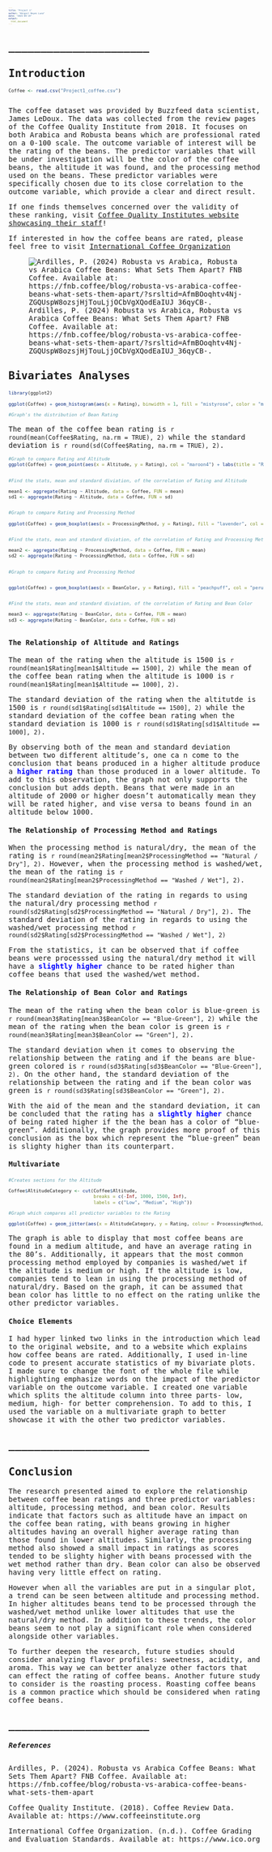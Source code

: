 ---
title: "Project 1"
author: "Abigail Reyes Luna"
date: "2025-09-19"
output: 
  html_document
---
## ______________________

## **Introduction**

<style type="text/css">

body, td {
  font-family: monospace;
  font-size: 14px;
}
code.r{
  font-size: 9px;
}
pre {
  font-size: 5px
}
</style>



```{r setup, echo=FALSE}

Coffee <- read.csv("Project1_coffee.csv")



```

The coffee dataset was provided by Buzzfeed data scientist, James LeDoux. The data was collected from the review pages of the Coffee Quality Institute from 2018. It focuses on both Arabica and Robusta beans which are professional rated on a 0-100 scale. The outcome variable of interest will be the rating of the beans. The predictor variables that will be under investigation will be the color of the coffee beans, the altitude it was found, and the processing method used on the beans. These predictor variables were specifically chosen due to its close correlation to the outcome variable, which provide a clear and direct result.

If one finds themselves concerned over the validity of these ranking, visit [Coffee Quality Institutes website showcasing their staff](https://www.coffeeinstitute.org/about/staff-and-board)!

If interested in how the coffee beans are rated, please feel free to visit [International Coffee Organization](https://ico.org/market-development-toolkit/page/index/8/quality/98)


![Ardilles, P. (2024) Robusta vs Arabica, Robusta vs Arabica Coffee Beans: What Sets Them Apart? FNB Coffee. Available at: https://fnb.coffee/blog/robusta-vs-arabica-coffee-beans-what-sets-them-apart/?srsltid=AfmBOoqhtv4Nj-ZGQUspW8ozsjHjTouLjjOCbVgXQodEaIUJ_36qyCB-. ](/Users/reyes/OneDrive/Pictures/Images/Beans.webp)


## **Bivariates Analyses**


```{r one, echo= FALSE}

library(ggplot2)

ggplot(Coffee) + geom_histogram(aes(x = Rating), binwidth = 1, fill = "mistyrose", color = "mistyrose2") + labs(title = "Distribution of Coffee Bean Rating", y = NULL) + theme_light()

#Graph's the distribution of Bean Rating

```

The mean of the coffee bean rating is `r round(mean(Coffee$Rating, na.rm = TRUE), 2)` while the standard deviation is `r round(sd(Coffee$Rating, na.rm = TRUE), 2)`.



```{r two, echo=FALSE}


#Graph to compare Rating and Altitude
ggplot(Coffee) + geom_point(aes(x = Altitude, y = Rating), col = "maroon4") + labs(title = "Rating vs Altitude") + theme_bw()


#Find the stats, mean and standard diviation, of the correlation of Rating and Altitude

mean1 <- aggregate(Rating ~ Altitude, data = Coffee, FUN = mean)
sd1 <- aggregate(Rating ~ Altitude, data = Coffee, FUN = sd)


#Graph to compare Rating and Processing Method

ggplot(Coffee) + geom_boxplot(aes(x = ProcessingMethod, y = Rating), fill = "lavender", col = "plum4") + labs(title = "Processing Methods vs Rating") + theme_bw()


#Find the stats, mean and standard diviation, of the correlation of Rating and Processing Method

mean2 <- aggregate(Rating ~ ProcessingMethod, data = Coffee, FUN = mean)
sd2 <- aggregate(Rating ~ ProcessingMethod, data = Coffee, FUN = sd)


#Graph to compare Rating and Processing Method


ggplot(Coffee) + geom_boxplot(aes(x = BeanColor, y = Rating), fill = "peachpuff", col = "peru") + labs(title = "Bean color vs Rating") + theme_bw()


#Find the stats, mean and standard diviation, of the correlation of Rating and Bean Color

mean3 <- aggregate(Rating ~ BeanColor, data = Coffee, FUN = mean)
sd3 <- aggregate(Rating ~ BeanColor, data = Coffee, FUN = sd)



```

#### **The Relationship of Altitude and Ratings**

The mean of the rating when the altitude is 1500 is `r round(mean1$Rating[mean1$Altitude == 1500], 2)` while the mean of the coffee bean rating when the altitude is 1000 is `r round(mean1$Rating[mean1$Altitude == 1000], 2)`. 

The standard deviation of the rating when the altitutde is 1500 is `r round(sd1$Rating[sd1$Altitude == 1500], 2)` while the standard deviation of the coffee bean rating when the standard deviation is 1000 is `r round(sd1$Rating[sd1$Altitude == 1000], 2)`. 

By observing both of the mean and standard deviation between two different altitude's, one ca n come to the conclusion that beans produced in a higher altitude produce a **<span style="color:blue"> higher rating</span>**  than those produced in a lower altitude. To add to this observation, the graph not only supports the conclusion but adds depth. Beans that were made in an altitude of 2000 or higher doesn't automatically mean they will be rated higher, and vise versa to beans found in an altitude below 1000. 


#### **The Relationship of Processing Method and Ratings**


When the processing method is natural/dry, the mean of the rating is `r round(mean2$Rating[mean2$ProcessingMethod == "Natural / Dry"], 2)`. However, when the processing method is washed/wet, the mean of the rating is `r round(mean2$Rating[mean2$ProcessingMethod == "Washed / Wet"], 2)`.

The standard deviation of the rating in regards to using the natural/dry processing method `r round(sd2$Rating[sd2$ProcessingMethod == "Natural / Dry"], 2)`.  The standard deviation of the rating in regards to using the washed/wet processing method `r round(sd2$Rating[sd2$ProcessingMethod == "Washed / Wet"], 2)`

From the statistics, it can be observed that if coffee beans were processsed using the natural/dry method it will have a **<span style="color:blue">slightly higher</span>** chance to be rated higher than coffee beans that used the washed/wet method.

#### **The Relationship of Bean Color and Ratings**


The mean of the rating when the bean color is blue-green is `r round(mean3$Rating[mean3$BeanColor == "Blue-Green"], 2)` while the mean of the rating when the bean color is green is `r round(mean3$Rating[mean3$BeanColor == "Green"], 2)`.

The standard deviation when it comes to observing the relationship between the rating and if the beans are blue-green colored is `r round(sd3$Rating[sd3$BeanColor == "Blue-Green"], 2)`. On the other hand, the standard deviation of the relationship between the rating and if the bean color was green is `r round(sd3$Rating[sd3$BeanColor == "Green"], 2)`.

With the aid of the mean and the standard deviation, it can be concluded that the rating has a **<span style="color:blue">slightly higher</span>** chance of being rated higher if the the bean has a color of "blue-green". Additionally, the graph provides more proof of this conclusion as the box which represent the "blue-green" bean is slighty higher than its counterpart.


#### **Multivariate**


```{r Multivariate, echo=FALSE}

#Creates sections for the Altitude

Coffee$AltitudeCategory <- cut(Coffee$Altitude,
                               breaks = c(-Inf, 1000, 1500, Inf),
                               labels = c("Low", "Medium", "High"))

#Graph which compares all predictor variables to the Rating

ggplot(Coffee) + geom_jitter(aes(x = AltitudeCategory, y = Rating, colour = ProcessingMethod, shape = BeanColor ), width = 0.2, alpha = 0.6) + labs(title = "Average Coffee Rating by Altitude, Processing Method, and Bean Color") + theme_minimal()

```

The graph is able to display that most coffee beans are found in a medium altitude, and have an average rating in the 80's. Additionally, it appears that the most common processing method employed by companies is washed/wet if the altitude is medium or high. If the altitude is low, companies tend to lean in using the processing method of natural/dry. Based on the graph, it can be assumed that bean color has little to no effect on the rating unlike the other predictor variables.

#### Choice Elements

I had hyper linked two links in the introduction which lead to the original website, and to a website which explains how coffee beans are rated. Additionally, I used in-line code to present accurate statistics of my bivariate plots. I made sure to change the font of the whole file while highlighting emphasize words on the impact of the predictor variable on the outcome variable. I created one variable which splits the altitude column into three parts- low, medium, high- for better comprehension. To add to this, I used the variable on a multivariate graph to better showcase it with the other two predictor variables.  

## ______________________
## **Conclusion**

The research presented aimed to explore the relationship between coffee bean ratings and three predictor variables: altitude, processing method, and bean color. Results indicate that factors such as altitude have an impact on the coffee bean rating, with beans growing in higher altitudes having an overall higher average rating than those found in lower altitudes. Similarly, the processing method also showed a small impact in ratings as scores tended to be slighty higher with beans processed with the wet method rather than dry. Bean color can also be observed having very little effect on rating.

However when all the variables are put in a singular plot, a trend can be seen between altitude and processing method. In higher altitudes beans tend to be processed through the washed/wet method unlike lower altitudes that use the natural/dry method. In addition to these trends, the color beans seem to not play a significant role when considered alongside other variables.

To further deepen the research, future studies should consider analyzing flavor profiles: sweetness, acidity, and aroma. This way we can better analyze other factors that can effect the rating of coffee beans. Another future study to consider is the roasting process. Roasting coffee beans is a common practice which should be considered when rating coffee beans. 

## ______________________

##### *References*

##

Ardilles, P. (2024). Robusta vs Arabica Coffee Beans: What Sets Them Apart? FNB Coffee. Available at: https://fnb.coffee/blog/robusta-vs-arabica-coffee-beans-what-sets-them-apart

Coffee Quality Institute. (2018). Coffee Review Data. Available at: https://www.coffeeinstitute.org

International Coffee Organization. (n.d.). Coffee Grading and Evaluation Standards. Available at: https://www.ico.org

